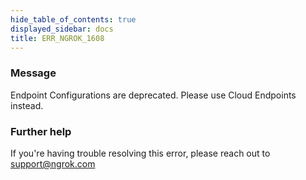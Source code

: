 ```yaml
---
hide_table_of_contents: true
displayed_sidebar: docs
title: ERR_NGROK_1608
---
```


### Message

Endpoint Configurations are deprecated. Please use Cloud Endpoints instead.

<ErrorDetails />

### Further help

If you're having trouble resolving this error, please reach out to [support@ngrok.com](mailto:support@ngrok.com?subject=Help%20with%20ERR_NGROK_1608)
